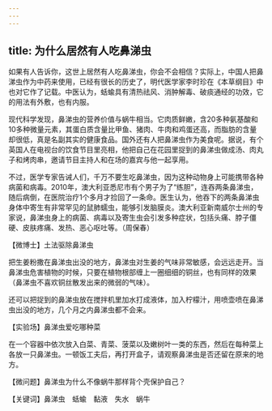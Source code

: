 ```yaml
---
---
---
```

title: 为什么居然有人吃鼻涕虫
---




如果有人告诉你，这世上居然有人吃鼻涕虫，你会不会相信？实际上，中国人把鼻涕虫作为中药来使用，已经有很长的历史了，明代医学家李时珍在《本草纲目》中也对它作了记载。中医认为，蛞蝓具有清热祛风、消肿解毒、破痰通经的功效，它的用法有外敷，也有内服。

现代科学发现，鼻涕虫的营养价值与蜗牛相当。它肉质鲜嫩，含20多种氨基酸和10多种微量元素，其蛋白质含量比甲鱼、猪肉、牛肉和鸡蛋还高，而脂肪的含量却很低，真是名副其实的健康食品。国外还有人把鼻涕虫作为美食呢。据说，有个英国人在电视台的饮食节目里亮相，他把自己在花园里捉到的鼻涕虫做成汤、肉丸子和烤肉串，邀请节目主持人和在场的嘉宾与他一起享用。

不过，医学专家告诫人们，千万不要生吃鼻涕虫，因为这种动物身上可能携带各种病菌和病毒。2010年，澳大利亚悉尼市有个男子为了“练胆”，连吞两条鼻涕虫，随后病倒，在医院治疗1个多月才捡回了一条命。医生认为，他吞下的两条鼻涕虫身体中寄生有非常罕见的鼠肺蠕虫，能够引发脑膜炎。澳大利亚新南威尔士州的专家说，鼻涕虫身上的病菌、病毒以及寄生虫会引发多种症状，包括头痛、脖子僵硬、皮肤疼痛、发热、恶心呕吐等。（周保春）





【微博士】土法驱除鼻涕虫

把生姜粉撒在鼻涕虫出没的地方，鼻涕虫对生姜的气味非常敏感，会远远走开。当鼻涕虫危害植物的时候，只要在植物根部缠上一圈细细的铜丝，也有同样的效果（鼻涕虫不喜欢铜丝散发出来的微弱的气味）。

还可以把捉到的鼻涕虫放在搅拌机里加水打成液体，加入柠檬汁，用喷壶喷在鼻涕虫出没的地方，几个月之内鼻涕虫都不会来。

【实验场】鼻涕虫爱吃哪种菜



在一个容器中依次放入白菜、青菜、菠菜以及嫩树叶一类的东西，然后在每种菜上各放一只鼻涕虫。一顿饭工夫后，再打开盒子，请观察鼻涕虫是否还留在原来的地方。

【微问题】鼻涕虫为什么不像蜗牛那样背个壳保护自己？

【关键词】鼻涕虫　蛞蝓　黏液　失水　蜗牛